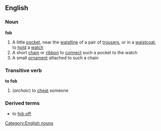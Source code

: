 ==English==

===Noun===
'''fob'''
#A little [[pocket]], near the [[waistline]] of a pair of [[trousers]], or in a [[waistcoat]], to [[hold]] a [[watch]]
#A short [[chain]] or [[ribbon]] to [[connect]] such a pocket to the watch
#A small [[ornament]] attached to such a chain
===Transitive verb===
'''to fob'''
#(''archaic'') to [[cheat]] someone
===Derived terms===
*to [[fob off]]
[[Category:English nouns]]
